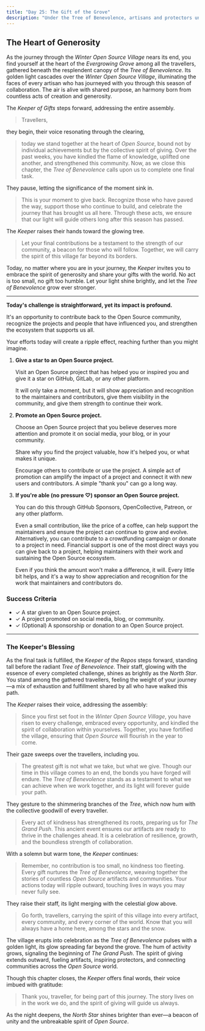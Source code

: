 ```yaml
---
title: "Day 25: The Gift of the Grove"
description: "Under the Tree of Benevolence, artisans and protectors unite in generosity and collaboration, celebrating achievements and inspiring the future of Open Source."
---
```



<Lore type="logo">
<h2>The Heart of Generosity</h2>

As the journey through the _Winter Open Source Village_ nears its end, you find yourself at the heart of the _Evergrowing Grove_ among all the travellers, gathered beneath the resplendent canopy of the _Tree of Benevolence_. Its golden light cascades over the _Winter Open Source Village_, illuminating the faces of every artisan who has journeyed with you through this season of collaboration. The air is alive with shared purpose, an harmony born from countless acts of creation and generosity.

The _Keeper of Gifts_ steps forward, addressing the entire assembly.

> Travellers,

they begin, their voice resonating through the clearing,

> today we stand together at the heart of _Open Source_, bound not by individual achievements but by the collective spirit of giving. Over the past weeks, you have kindled the flame of knowledge, uplifted one another, and strengthened this community. Now, as we close this chapter, the _Tree of Benevolence_ calls upon us to complete one final task.

They pause, letting the significance of the moment sink in.

> This is your moment to give back. Recognize those who have paved the way, support those who continue to build, and celebrate the journey that has brought us all here. Through these acts, we ensure that our light will guide others long after this season has passed.

The _Keeper_ raises their hands toward the glowing tree.

> Let your final contributions be a testament to the strength of our community, a beacon for those who will follow. Together, we will carry the spirit of this village far beyond its borders.

Today, no matter where you are in your journey, the _Keeper_ invites you to embrace the spirit of generosity and share your gifts with the world. No act is too small, no gift too humble. Let your light shine brightly, and let the _Tree of Benevolence_ grow ever stronger.
</Lore>

<hr/>

**Today's challenge is straightforward, yet its impact is profound.**

It's an opportunity to contribute back to the Open Source community, recognize the projects and people that have influenced you, and strengthen the ecosystem that supports us all.

Your efforts today will create a ripple effect, reaching further than you might imagine.

<Steps>

1. **Give a star to an Open Source project.**

    Visit an Open Source project that has helped you or inspired you and give it a star on GitHub, GitLab, or any other platform.

    It will only take a moment, but it will show appreciation and recognition to the maintainers and contributors, give them visibility in the community, and give them strength to continue their work.

2. **Promote an Open Source project.**

    Choose an Open Source project that you believe deserves more attention and promote it on social media, your blog, or in your community.

    Share why you find the project valuable, how it's helped you, or what makes it unique.

    Encourage others to contribute or use the project. A simple act of promotion can amplify the impact of a project and connect it with new users and contributors. A simple "thank you" can go a long way.

3. **If you're able (no pressure ♡) sponsor an Open Source project.**

    You can do this through GitHub Sponsors, OpenCollective, Patreon, or any other platform.

    Even a small contribution, like the price of a coffee, can help support the maintainers and ensure the project can continue to grow and evolve. Alternatively, you can contribute to a crowdfunding campaign or donate to a project in need. Financial support is one of the most direct ways you can give back to a project, helping maintainers with their work and sustaining the Open Source ecosystem.

    Even if you think the amount won't make a difference, it will. Every little bit helps, and it's a way to show appreciation and recognition for the work that maintainers and contributors do.

</Steps>

<h3>Success Criteria</h3>

- ✓ A star given to an Open Source project.
- ✓ A project promoted on social media, blog, or community.
- ✓ (Optional) A sponsorship or donation to an Open Source project.

<hr />

<Lore>
<LoreSeparator />

<h3>The Keeper's Blessing</h3>

As the final task is fulfilled, the _Keeper of the Repos_ steps forward, standing tall before the radiant _Tree of Benevolence_. Their staff, glowing with the essence of every completed challenge, shines as brightly as the _North Star_. You stand among the gathered travellers, feeling the weight of your journey—a mix of exhaustion and fulfillment shared by all who have walked this path.

The _Keeper_ raises their voice, addressing the assembly:

> Since you first set foot in the _Winter Open Source Village_, you have risen to every challenge, embraced every opportunity, and kindled the spirit of collaboration within yourselves. Together, you have fortified the village, ensuring that _Open Source_ will flourish in the year to come.

Their gaze sweeps over the travellers, including you.

> The greatest gift is not what we take, but what we give. Though our time in this village comes to an end, the bonds you have forged will endure. The _Tree of Benevolence_ stands as a testament to what we can achieve when we work together, and its light will forever guide your path.

They gesture to the shimmering branches of the _Tree_, which now hum with the collective goodwill of every traveller.

> Every act of kindness has strengthened its roots, preparing us for _The Grand Push_. This ancient event ensures our artifacts are ready to thrive in the challenges ahead. It is a celebration of resilience, growth, and the boundless strength of collaboration.

With a solemn but warm tone, the _Keeper_ continues:

> Remember, no contribution is too small, no kindness too fleeting. Every gift nurtures the _Tree of Benevolence_, weaving together the stories of countless _Open Source_ artifacts and communities. Your actions today will ripple outward, touching lives in ways you may never fully see.

They raise their staff, its light merging with the celestial glow above.

> Go forth, travellers, carrying the spirit of this village into every artifact, every community, and every corner of the world. Know that you will always have a home here, among the stars and the snow.

The village erupts into celebration as the _Tree of Benevolence_ pulses with a golden light, its glow spreading far beyond the grove. The hum of activity grows, signaling the beginning of _The Grand Push_. The spirit of giving extends outward, fueling artifacts, inspiring protectors, and connecting communities across the _Open Source_ world.

Though this chapter closes, the _Keeper_ offers final words, their voice imbued with gratitude:

> Thank you, traveller, for being part of this journey. The story lives on in the work we do, and the spirit of giving will guide us always.

As the night deepens, the _North Star_ shines brighter than ever—a beacon of unity and the unbreakable spirit of _Open Source_.
</Lore>

